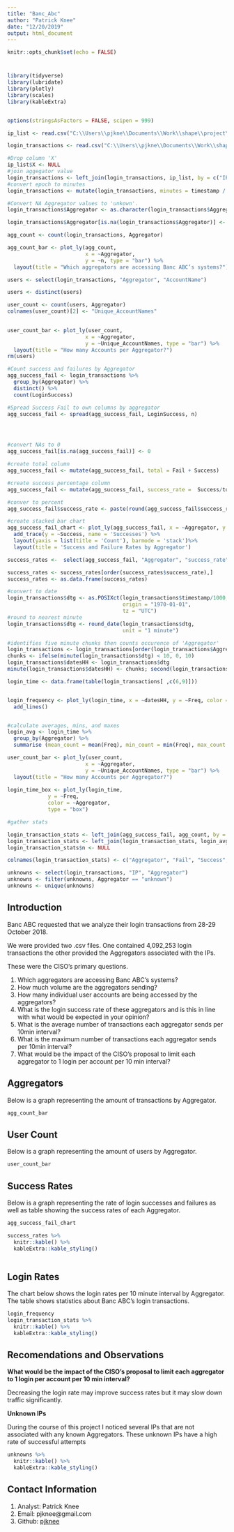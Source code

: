 ```yaml
---
title: "Banc_Abc"
author: "Patrick Knee"
date: "12/20/2019"
output: html_document
---
```


```r
knitr::opts_chunk$set(echo = FALSE)
```

# {.tabset}



```r
library(tidyverse)
library(lubridate)
library(plotly)
library(scales)
library(kableExtra)


options(stringsAsFactors = FALSE, scipen = 999)
```

```r
ip_list <- read.csv("C:\\Users\\pjkne\\Documents\\Work\\shape\\project\\Aggregator IP List.csv")

login_transactions <- read.csv("C:\\Users\\pjkne\\Documents\\Work\\shape\\project\\Login Transactions.csv")


```

```r
#Drop column 'X'
ip_list$X <- NULL
#join aggegator value
login_transactions <- left_join(login_transactions, ip_list, by = c("IP" = "ip"))
#convert epoch to minutes
login_transactions <- mutate(login_transactions, minutes = timestamp / 60)

#Convert NA Aggregator values to 'unkown'.
login_transactions$Aggregator <- as.character(login_transactions$Aggregator)

login_transactions$Aggregator[is.na(login_transactions$Aggregator)] <- "unknown"
```


```r
agg_count <- count(login_transactions, Aggregator)

agg_count_bar <- plot_ly(agg_count, 
                         x = ~Aggregator,
                         y = ~n, type = "bar") %>%
  layout(title = "Which aggregators are accessing Banc ABC’s systems?")
```


```r
users <- select(login_transactions, "Aggregator", "AccountName")

users <- distinct(users)

user_count <- count(users, Aggregator)
colnames(user_count)[2] <- "Unique_AccountNames"

  
user_count_bar <- plot_ly(user_count, 
                         x = ~Aggregator,
                         y = ~Unique_AccountNames, type = "bar") %>%
  layout(title = "How many Accounts per Aggregator?")
rm(users)

```


```r

#Count success and failures by Aggregator
agg_success_fail <- login_transactions %>%
  group_by(Aggregator) %>%
  distinct() %>%
  count(LoginSuccess)

#Spread Success Fail to own columns by aggregator
agg_success_fail <- spread(agg_success_fail, LoginSuccess, n)




#convert NAs to 0 
agg_success_fail[is.na(agg_success_fail)] <- 0

#create total column
agg_success_fail <- mutate(agg_success_fail, total = Fail + Success)

#create success percentage column
agg_success_fail <- mutate(agg_success_fail, success_rate =  Success/total)

#conver to percent
agg_success_fail$success_rate <- paste(round(agg_success_fail$success_rate * 100, digits = 1), "%", sep ="") 

```

```r
#create stacked bar chart
agg_success_fail_chart <- plot_ly(agg_success_fail, x = ~Aggregator, y = ~Fail, type = 'bar', name = 'Failures') %>%
  add_trace(y = ~Success, name = 'Successes') %>%
  layout(yaxis = list(title = 'Count'), barmode = 'stack')%>%
  layout(title = 'Success and Failure Rates by Aggregator')

```


```r
success_rates <-  select(agg_success_fail, "Aggregator", "success_rate")

success_rates <- success_rates[order(success_rates$success_rate),]
success_rates <- as.data.frame(success_rates)


```

```r
#convert to date
login_transactions$dtg <- as.POSIXct(login_transactions$timestamp/1000,
                                     origin = "1970-01-01",
                                     tz = "UTC")
#round to nearest minute
login_transactions$dtg <- round_date(login_transactions$dtg,
                                     unit = "1 minute")

```

```r
#identifies five minute chunks then counts occurence of 'Aggregator'
login_transactions <- login_transactions[order(login_transactions$Aggregator), ]
chunks <- ifelse(minute(login_transactions$dtg) < 10, 0, 10)
login_transactions$datesHH <- login_transactions$dtg
minute(login_transactions$datesHH) <- chunks; second(login_transactions$datesHH) <- 0

login_time <- data.frame(table(login_transactions[ ,c(6,9)]))


login_frequency <- plot_ly(login_time, x = ~datesHH, y = ~Freq, color = ~Aggregator) %>%
  add_lines()


#calculate averages, mins, and maxes
login_avg <- login_time %>% 
  group_by(Aggregator) %>% 
  summarise (mean_count = mean(Freq), min_count = min(Freq), max_count = max(Freq))

user_count_bar <- plot_ly(user_count, 
                         x = ~Aggregator,
                         y = ~Unique_AccountNames, type = "bar") %>%
  layout(title = "How many Accounts per Aggregator?")
  
login_time_box <- plot_ly(login_time, 
             y = ~Freq, 
             color = ~Aggregator, 
             type = "box")

```


```r
#gather stats

login_transaction_stats <- left_join(agg_success_fail, agg_count, by = "Aggregator")
login_transaction_stats <- left_join(login_transaction_stats, login_avg, by = "Aggregator")
login_transaction_stats$n <- NULL

colnames(login_transaction_stats) <- c("Aggregator", "Fail", "Success", "total", "success_rate", "mean_per_10min", "min_per_10min", "max_per_10min")
```

```r
unknowns <- select(login_transactions, "IP", "Aggregator")
unknowns <- filter(unknowns, Aggregator == "unknown")
unknowns <- unique(unknowns)

```

## Introduction

Banc ABC requested that we analyze their login transactions from 28-29 October 2018.

We were provided two .csv files. One contained 4,092,253 login transactions the other provided the Aggregators associated with the IPs.

These were the CISO's primary questions.

1.	Which aggregators are accessing Banc ABC’s systems?
2.	How much volume are the aggregators sending?
3.	How many individual user accounts are being accessed by the aggregators?
4.	What is the login success rate of these aggregators and is this in line with what would be expected in your opinion?
5.	What is the average number of transactions each aggregator sends per 10min interval?
6.	What is the maximum number of transactions each aggregator sends per 10min interval?
7.	What would be the impact of the CISO’s proposal to limit each aggregator to 1 login per account per 10 min interval?




## Aggregators

Below is a graph representing the amount of transactions by Aggregator.

```r

agg_count_bar

```

## User Count

Below is a graph representing the amount of users by Aggregator.

```r

user_count_bar

```

## Success Rates

Below is a graph representing the rate of login successes and failures as well as table showing the success rates of each Aggregator.

```r
agg_success_fail_chart

success_rates %>%
  knitr::kable() %>%
  kableExtra::kable_styling()
  

```

## Login Rates

The chart below shows the login rates per 10 minute interval by Aggregator. The table shows statistics about Banc ABC's login transactions.

```r
login_frequency
login_transaction_stats %>%
  knitr::kable() %>%
  kableExtra::kable_styling()

```

## Recomendations and Observations

**What would be the impact of the CISO’s proposal to limit each aggregator to 1 login per account per 10 min interval?**

Decreasing the login rate may improve success rates but it may slow down traffic significantly. 



**Unknown IPs**

During the course of this project I noticed several IPs that are not associated with any known Aggregators. These unknown IPs have a high rate of successful attempts

```r

unknowns %>%
  knitr::kable() %>%
  kableExtra::kable_styling()

```


## Contact Information

1. Analyst: Patrick Knee
3. Email: pjknee@gmail.com
3. Github: [pjknee](https://github.com/pjknee/pjknee.github.io)

